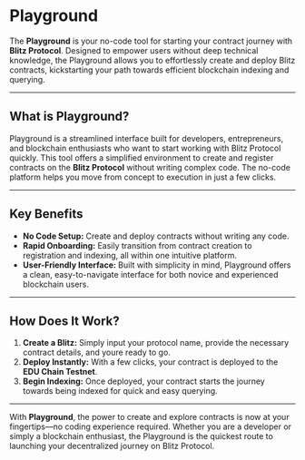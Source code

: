 # Playground

The **Playground** is your no-code tool for starting your contract journey with **Blitz Protocol**. Designed to empower users without deep technical knowledge, the Playground allows you to effortlessly create and deploy Blitz contracts, kickstarting your path towards efficient blockchain indexing and querying.

---

## What is Playground?

Playground is a streamlined interface built for developers, entrepreneurs, and blockchain enthusiasts who want to start working with Blitz Protocol quickly. This tool offers a simplified environment to create and register contracts on the **Blitz Protocol** without writing complex code. The no-code platform helps you move from concept to execution in just a few clicks.

---

## Key Benefits

- **No Code Setup:** Create and deploy contracts without writing any code.
- **Rapid Onboarding:** Easily transition from contract creation to registration and indexing, all within one intuitive platform.
- **User-Friendly Interface:** Built with simplicity in mind, Playground offers a clean, easy-to-navigate interface for both novice and experienced blockchain users.

---

## How Does It Work?

1. **Create a Blitz:** Simply input your protocol name, provide the necessary contract details, and youre ready to go.
2. **Deploy Instantly:** With a few clicks, your contract is deployed to the **EDU Chain Testnet**.
3. **Begin Indexing:** Once deployed, your contract starts the journey towards being indexed for quick and easy querying.

---

With **Playground**, the power to create and explore contracts is now at your fingertips—no coding experience required. Whether you are a developer or simply a blockchain enthusiast, the Playground is the quickest route to launching your decentralized journey on Blitz Protocol.
